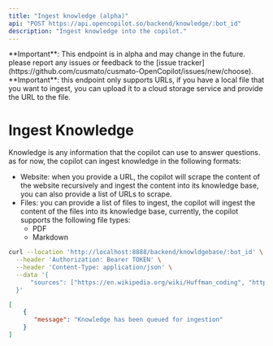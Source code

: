 ```yaml
---
title: "Ingest knowledge (alpha)"
api: "POST https://api.opencopilot.so/backend/knowledge/:bot_id"
description: "Ingest knowledge into the copilot."
---
```


<Warning>
**Important**: This endpoint is in alpha and may change in the future. please report any issues or feedback to the [issue tracker](https://github.com/cusmato/cusmato-OpenCopilot/issues/new/choose).
</Warning>

<Warning>
**Important**: this endpoint only supports URLs, if you have a local file that you want to ingest, you can upload it to a cloud storage service and provide the URL to the file.
</Warning>


# Ingest Knowledge
Knowledge is any information that the copilot can use to answer questions. as for now, the copilot can ingest knowledge in the following formats:

- Website: when you provide a URL, the copilot will scrape the content of the website recursively and ingest the content into its knowledge base, you can also provide a list of URLs to scrape.
- Files: you can provide a list of files to ingest, the copilot will ingest the content of the files into its knowledge base, currently, the copilot supports the following file types:
  - PDF
  - Markdown



<RequestExample>

```bash Example Request
curl --location 'http://localhost:8888/backend/knowldgebase/:bot_id' \
  --header 'Authorization: Bearer TOKEN' \
  --header 'Content-Type: application/json' \
  --data '{
      "sources": ["https://en.wikipedia.org/wiki/Huffman_coding", "https://example.com/file.pdf"]
  }'
```
</RequestExample>

<ResponseExample>

```json Response
[
    {
       "message": "Knowledge has been queued for ingestion"
    }
]
```

</ResponseExample>
